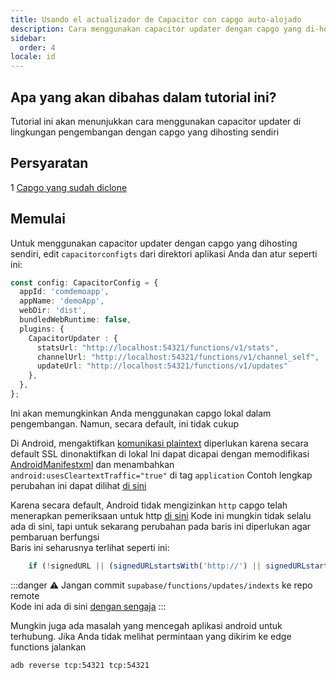 ```yaml
---
title: Usando el actualizador de Capacitor con capgo auto-alojado
description: Cara menggunakan capacitor updater dengan capgo yang di-host sendiri
sidebar:
  order: 4
locale: id
---
```


## Apa yang akan dibahas dalam tutorial ini?

Tutorial ini akan menunjukkan cara menggunakan capacitor updater di lingkungan pengembangan dengan capgo yang dihosting sendiri

## Persyaratan

1 [Capgo yang sudah diclone](https://githubcom/Cap-go/capgo)

## Memulai

Untuk menggunakan capacitor updater dengan capgo yang dihosting sendiri, edit `capacitorconfigts` dari direktori aplikasi Anda dan atur seperti ini:

```ts
const config: CapacitorConfig = {
  appId: 'comdemoapp',
  appName: 'demoApp',
  webDir: 'dist',
  bundledWebRuntime: false,
  plugins: {
    CapacitorUpdater : {
      statsUrl: "http://localhost:54321/functions/v1/stats",
      channelUrl: "http://localhost:54321/functions/v1/channel_self", 
      updateUrl: "http://localhost:54321/functions/v1/updates"
    },
  },
};
```

Ini akan memungkinkan Anda menggunakan capgo lokal dalam pengembangan. Namun, secara default, ini tidak cukup

Di Android, mengaktifkan [komunikasi plaintext](https://developerandroidcom/topic/security/risks/cleartext) diperlukan karena secara default SSL dinonaktifkan di lokal
Ini dapat dicapai dengan memodifikasi [AndroidManifestxml](https://githubcom/Cap-go/capacitor-updater/blob/main/android/src/main/AndroidManifestxml) dan menambahkan `android:usesCleartextTraffic="true"` di tag `application`
Contoh lengkap perubahan ini dapat dilihat [di sini](https://gistgithubcom/WcaleNieWolny/061a015acdebe35eaf3afd7030797701)

Karena secara default, Android tidak mengizinkan `http` capgo telah menerapkan pemeriksaan untuk http [di sini](https://githubcom/Cap-go/capgo/blob/4cce6c0707d745faa2afbab643e636bad927c602/supabase/functions/updates/indexts#L396)
Kode ini mungkin tidak selalu ada di sini, tapi untuk sekarang perubahan pada baris ini diperlukan agar pembaruan berfungsi  
Baris ini seharusnya terlihat seperti ini:
```ts
    if (!signedURL || (signedURLstartsWith('http://') || signedURLstartsWith('https://'))) {
```

:::danger
⚠️ Jangan commit `supabase/functions/updates/indexts` ke repo remote\
Kode ini ada di sini [dengan sengaja](https://githubcom/Cap-go/capacitor-updater/issues/37#issuecomment-1684916354)
:::

Mungkin juga ada masalah yang mencegah aplikasi android untuk terhubung. Jika Anda tidak melihat permintaan yang dikirim ke edge functions jalankan
```bash
adb reverse tcp:54321 tcp:54321
```